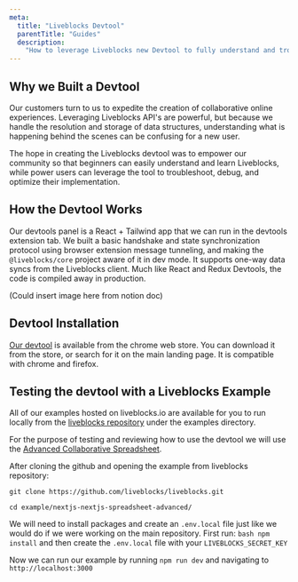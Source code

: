 ```yaml
---
meta:
  title: "Liveblocks Devtool"
  parentTitle: "Guides"
  description:
    "How to leverage Liveblocks new Devtool to fully understand and troubleshoot your Application."
---
```


## Why we Built a Devtool
Our customers turn to us to expedite the creation of collaborative online experiences.  Leveraging Liveblocks API's are powerful, but because we handle the resolution and storage of data structures, understanding what is happening behind the scenes can be confusing for a new user.

The hope in creating the Liveblocks devtool was to empower our community so that beginners can easily understand and learn Liveblocks, while power users can leverage the tool to troubleshoot, debug, and optimize their implementation.


## How the Devtool Works
Our devtools panel is a React + Tailwind app that we can run in the devtools extension tab.  We built a basic handshake and state synchronization protocol using browser extension message tunneling, and making the `@liveblocks/core` project aware of it in dev mode. 
It supports one-way data syncs from the Liveblocks client.  Much like React and Redux Devtools, the code is compiled away in production. 

(Could insert image here from notion doc)
## Devtool Installation
[Our devtool](https://chrome.google.com/webstore/detail/liveblocks-devtools/iiagocfmmhknpdalddkbiejnfmbmlffk?hl=en) is available from the chrome web store. You can download it from the store, or search for it on the main landing page.  It is compatible with chrome and firefox.

###
## Testing the devtool with a Liveblocks Example
All of our examples hosted on liveblocks.io are available for you to run locally from the [liveblocks repository](https://github.com/liveblocks/liveblocks) under the examples directory.

For the purpose of testing and reviewing how to use the devtool we will use the [Advanced Collaborative Spreadsheet](https://liveblocks.io/examples/collaborative-spreadsheet-advanced/nextjs).

After cloning the github and opening the example from liveblocks repository:
```
git clone https://github.com/liveblocks/liveblocks.git

cd example/nextjs-nextjs-spreadsheet-advanced/
``` 

We will need to install packages and create an `.env.local` file just like we would do if we were working on the main repository.
First run: `bash npm install` and then create the `.env.local` file with your `LIVEBLOCKS_SECRET_KEY`

Now we can run our example by running `npm run dev` and navigating to `http://localhost:3000`

